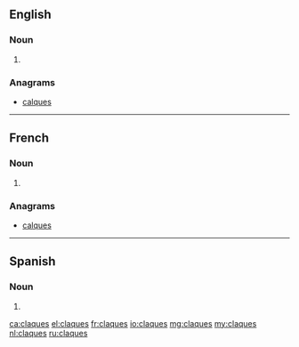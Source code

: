 ==English==

===Noun===
{{head|en|noun plural form}}

# {{plural of|claque|lang=en}}

===Anagrams===
* [[calques#English|calques]]

----

==French==

===Noun===
{{head|fr|noun plural form|g=?}}

# {{plural of|claque|lang=fr}}

===Anagrams===
* [[calques#French|calques]]

----

==Spanish==

===Noun===
{{head|es|noun form|g=m-p}}

# {{plural of|clac|lang=es}}

[[ca:claques]]
[[el:claques]]
[[fr:claques]]
[[io:claques]]
[[mg:claques]]
[[my:claques]]
[[nl:claques]]
[[ru:claques]]
